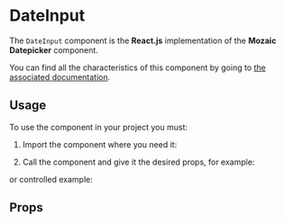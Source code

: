 
<Meta title="Components/DateInput" component={DateInput} argTypes={argTypes} />

# DateInput

The `DateInput` component is the **React.js** implementation of the **Mozaic Datepicker** component.

You can find all the characteristics of this component by going to [the associated documentation](https://mozaic.adeo.cloud/Components/Form/Datepicker/).

## Usage

To use the component in your project you must:

1. Import the component where you need it:

<Source language="javascript" code="import { DateInput } from '@mozaic-ds/react';" />

2. Call the component and give it the desired props, for example:

<Canvas>
    <Story story={Controls} />
</Canvas>

or controlled example:

<Canvas withSource="open">
    <Story story={Example} />
</Canvas>

## Props

<ArgsTable of={DateInput} />
